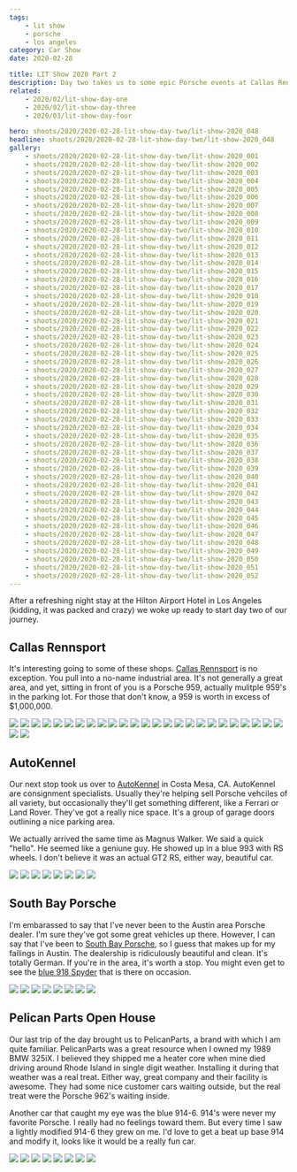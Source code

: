 ```yaml
---
tags:
    - lit show
    - porsche
    - los angeles
category: Car Show
date: 2020-02-28

title: LIT Show 2020 Part 2
description: Day two takes us to some epic Porsche events at Callas Rennsport, Auto Kennel and Pelican Parts.
related:
    - 2020/02/lit-show-day-one
    - 2020/02/lit-show-day-three
    - 2020/03/lit-show-day-four

hero: shoots/2020/2020-02-28-lit-show-day-two/lit-show-2020_048
headline: shoots/2020/2020-02-28-lit-show-day-two/lit-show-2020_048
gallery:
    - shoots/2020/2020-02-28-lit-show-day-two/lit-show-2020_001
    - shoots/2020/2020-02-28-lit-show-day-two/lit-show-2020_002
    - shoots/2020/2020-02-28-lit-show-day-two/lit-show-2020_003
    - shoots/2020/2020-02-28-lit-show-day-two/lit-show-2020_004
    - shoots/2020/2020-02-28-lit-show-day-two/lit-show-2020_005
    - shoots/2020/2020-02-28-lit-show-day-two/lit-show-2020_006
    - shoots/2020/2020-02-28-lit-show-day-two/lit-show-2020_007
    - shoots/2020/2020-02-28-lit-show-day-two/lit-show-2020_008
    - shoots/2020/2020-02-28-lit-show-day-two/lit-show-2020_009
    - shoots/2020/2020-02-28-lit-show-day-two/lit-show-2020_010
    - shoots/2020/2020-02-28-lit-show-day-two/lit-show-2020_011
    - shoots/2020/2020-02-28-lit-show-day-two/lit-show-2020_012
    - shoots/2020/2020-02-28-lit-show-day-two/lit-show-2020_013
    - shoots/2020/2020-02-28-lit-show-day-two/lit-show-2020_014
    - shoots/2020/2020-02-28-lit-show-day-two/lit-show-2020_015
    - shoots/2020/2020-02-28-lit-show-day-two/lit-show-2020_016
    - shoots/2020/2020-02-28-lit-show-day-two/lit-show-2020_017
    - shoots/2020/2020-02-28-lit-show-day-two/lit-show-2020_018
    - shoots/2020/2020-02-28-lit-show-day-two/lit-show-2020_019
    - shoots/2020/2020-02-28-lit-show-day-two/lit-show-2020_020
    - shoots/2020/2020-02-28-lit-show-day-two/lit-show-2020_021
    - shoots/2020/2020-02-28-lit-show-day-two/lit-show-2020_022
    - shoots/2020/2020-02-28-lit-show-day-two/lit-show-2020_023
    - shoots/2020/2020-02-28-lit-show-day-two/lit-show-2020_024
    - shoots/2020/2020-02-28-lit-show-day-two/lit-show-2020_025
    - shoots/2020/2020-02-28-lit-show-day-two/lit-show-2020_026
    - shoots/2020/2020-02-28-lit-show-day-two/lit-show-2020_027
    - shoots/2020/2020-02-28-lit-show-day-two/lit-show-2020_028
    - shoots/2020/2020-02-28-lit-show-day-two/lit-show-2020_029
    - shoots/2020/2020-02-28-lit-show-day-two/lit-show-2020_030
    - shoots/2020/2020-02-28-lit-show-day-two/lit-show-2020_031
    - shoots/2020/2020-02-28-lit-show-day-two/lit-show-2020_032
    - shoots/2020/2020-02-28-lit-show-day-two/lit-show-2020_033
    - shoots/2020/2020-02-28-lit-show-day-two/lit-show-2020_034
    - shoots/2020/2020-02-28-lit-show-day-two/lit-show-2020_035
    - shoots/2020/2020-02-28-lit-show-day-two/lit-show-2020_036
    - shoots/2020/2020-02-28-lit-show-day-two/lit-show-2020_037
    - shoots/2020/2020-02-28-lit-show-day-two/lit-show-2020_038
    - shoots/2020/2020-02-28-lit-show-day-two/lit-show-2020_039
    - shoots/2020/2020-02-28-lit-show-day-two/lit-show-2020_040
    - shoots/2020/2020-02-28-lit-show-day-two/lit-show-2020_041
    - shoots/2020/2020-02-28-lit-show-day-two/lit-show-2020_042
    - shoots/2020/2020-02-28-lit-show-day-two/lit-show-2020_043
    - shoots/2020/2020-02-28-lit-show-day-two/lit-show-2020_044
    - shoots/2020/2020-02-28-lit-show-day-two/lit-show-2020_045
    - shoots/2020/2020-02-28-lit-show-day-two/lit-show-2020_046
    - shoots/2020/2020-02-28-lit-show-day-two/lit-show-2020_047
    - shoots/2020/2020-02-28-lit-show-day-two/lit-show-2020_048
    - shoots/2020/2020-02-28-lit-show-day-two/lit-show-2020_049
    - shoots/2020/2020-02-28-lit-show-day-two/lit-show-2020_050
    - shoots/2020/2020-02-28-lit-show-day-two/lit-show-2020_051
    - shoots/2020/2020-02-28-lit-show-day-two/lit-show-2020_052
---
```



<Gallery>

After a refreshing night stay at the Hilton Airport Hotel in Los Angeles (kidding, it was packed and crazy) we woke up ready to start day two of our journey.

## Callas Rennsport

It's interesting going to some of these shops. [Callas Rennsport](https://www.callasrennsport.com/) is no exception. You pull into a no-name industrial area. It's not generally a great area, and yet, sitting in front of you is a Porsche 959, actually mulitple 959's in the parking lot. For those that don't know, a 959 is worth in excess of $1,000,000.

<div class="grid grid-cols-12 gap-8">
    <Image src={frontmatter.gallery[0]} class="w-full h-full object-cover" figureClass="col-span-12" sizes="50vw" />
    <Image src={frontmatter.gallery[1]} class="w-full h-full object-cover" figureClass="col-span-4" sizes="50vw" />
    <Image src={frontmatter.gallery[2]} class="w-full h-full object-cover" figureClass="col-span-4" sizes="50vw" />
    <Image src={frontmatter.gallery[3]} class="w-full h-full object-cover" figureClass="col-span-4" sizes="50vw" />
    <Image src={frontmatter.gallery[4]} class="w-full h-full object-cover" figureClass="col-span-4" sizes="50vw" />
    <Image src={frontmatter.gallery[5]} class="w-full h-full object-cover" figureClass="col-span-4" sizes="50vw" />
    <Image src={frontmatter.gallery[6]} class="w-full h-full object-cover" figureClass="col-span-4" sizes="50vw" />
    <Image src={frontmatter.gallery[7]} class="w-full h-full object-cover" figureClass="col-span-12" sizes="50vw" />
    <Image src={frontmatter.gallery[8]} class="w-full h-full object-cover" figureClass="col-span-4" sizes="50vw" />
    <Image src={frontmatter.gallery[9]} class="w-full h-full object-cover" figureClass="col-span-4" sizes="50vw" />
    <Image src={frontmatter.gallery[10]} class="w-full h-full object-cover" figureClass="col-span-4" sizes="50vw" />
    <Image src={frontmatter.gallery[11]} class="w-full h-full object-cover" figureClass="col-span-4" sizes="50vw" />
    <Image src={frontmatter.gallery[12]} class="w-full h-full object-cover" figureClass="col-span-4" sizes="50vw" />
    <Image src={frontmatter.gallery[13]} class="w-full h-full object-cover" figureClass="col-span-4" sizes="50vw" />
    <Image src={frontmatter.gallery[14]} class="w-full h-full object-cover" figureClass="col-span-4" sizes="50vw" />
    <Image src={frontmatter.gallery[15]} class="w-full h-full object-cover" figureClass="col-span-4" sizes="50vw" />
    <Image src={frontmatter.gallery[16]} class="w-full h-full object-cover" figureClass="col-span-4" sizes="50vw" />
    <Image src={frontmatter.gallery[17]} class="w-full h-full object-cover" figureClass="col-span-12" sizes="50vw" />
    <Image src={frontmatter.gallery[18]} class="w-full h-full object-cover" figureClass="col-span-4" sizes="50vw" />
    <Image src={frontmatter.gallery[19]} class="w-full h-full object-cover" figureClass="col-span-4" sizes="50vw" />
    <Image src={frontmatter.gallery[20]} class="w-full h-full object-cover" figureClass="col-span-4" sizes="50vw" />
    <Image src={frontmatter.gallery[21]} class="w-full h-full object-cover" figureClass="col-span-4" sizes="50vw" />
    <Image src={frontmatter.gallery[22]} class="w-full h-full object-cover" figureClass="col-span-4" sizes="50vw" />
    <Image src={frontmatter.gallery[23]} class="w-full h-full object-cover" figureClass="col-span-4" sizes="50vw" />
    <Image src={frontmatter.gallery[24]} class="w-full h-full object-cover" figureClass="col-span-4" sizes="50vw" />
    <Image src={frontmatter.gallery[25]} class="w-full h-full object-cover" figureClass="col-span-8" sizes="50vw" />
    <Image src={frontmatter.gallery[26]} class="w-full h-full object-cover" figureClass="col-span-12" sizes="50vw" />
</div>

## AutoKennel

Our next stop took us over to [AutoKennel](https://autokennel.com/) in Costa Mesa, CA. AutoKennel are consignment specialists. Usually they're helping sell Porsche vehciles of all variety, but occasionally they'll get something different, like a Ferrari or Land Rover. They've got a really nice space. It's a group of garage doors outlining a nice parking area.

We actually arrived the same time as Magnus Walker. We said a quick "hello". He seemed like a geniune guy. He showed up in a blue 993 with RS wheels. I don't believe it was an actual GT2 RS, either way, beautiful car.

<div class="grid grid-cols-12 gap-8">
    <Image src={frontmatter.gallery[27]} class="w-full h-full object-cover" figureClass="col-span-6" sizes="50vw" />
    <Image src={frontmatter.gallery[28]} class="w-full h-full object-cover" figureClass="col-span-6" sizes="50vw" />
    <Image src={frontmatter.gallery[29]} class="w-full h-full object-cover" figureClass="col-span-12" sizes="50vw" />
    <Image src={frontmatter.gallery[34]} class="w-full h-full object-cover" figureClass="col-span-6" sizes="50vw" />
    <Image src={frontmatter.gallery[31]} class="w-full h-full object-cover" figureClass="col-span-6" sizes="50vw" />
    <Image src={frontmatter.gallery[33]} class="w-full h-full object-cover" figureClass="col-span-12" sizes="50vw" />
    <Image src={frontmatter.gallery[34]} class="w-full h-full object-cover" figureClass="col-span-12" sizes="50vw" />
    <Image src={frontmatter.gallery[35]} class="w-full h-full object-cover" figureClass="col-span-12" sizes="50vw" />
</div>

## South Bay Porsche

I'm embarassed to say that I've never been to the Austin area Porsche dealer. I'm sure they've got some great vehicles up there. However, I can say that I've been to [South Bay Porsche](https://www.porschesouthbay.com/), so I guess that makes up for my failings in Austin. The dealership is ridiculously beautiful and clean. It's totally German. If you're in the area, it's worth a stop. You might even get to see the [blue 918 Spyder](https://www.google.com/maps/place/Porsche+South+Bay/@33.899252,-118.3719878,3a,91.2y,90t/data=!3m8!1e2!3m6!1sAF1QipOf61b3wqAYxE4FzwpaDnv6tW4xnDLVMYIR2A3M!2e10!3e12!6shttps:%2F%2Flh5.googleusercontent.com%2Fp%2FAF1QipOf61b3wqAYxE4FzwpaDnv6tW4xnDLVMYIR2A3M%3Dw203-h135-k-no!7i1200!8i800!4m5!3m4!1s0x80dd4a56efd17825:0xa4516fa00e7a781a!8m2!3d33.898877!4d-118.371598) that is there on occasion.

<div class="grid grid-cols-12 gap-8">
    <Image src={frontmatter.gallery[36]} class="w-full h-full object-cover" figureClass="col-span-12" sizes="50vw" />
    <Image src={frontmatter.gallery[37]} class="w-full h-full object-cover" figureClass="col-span-6" sizes="50vw" />
    <Image src={frontmatter.gallery[38]} class="w-full h-full object-cover" figureClass="col-span-6" sizes="50vw" />
    <Image src={frontmatter.gallery[39]} class="w-full h-full object-cover" figureClass="col-span-6" sizes="50vw" />
    <Image src={frontmatter.gallery[40]} class="w-full h-full object-cover" figureClass="col-span-6" sizes="50vw" />
    <Image src={frontmatter.gallery[41]} class="w-full h-full object-cover" figureClass="col-span-6" sizes="50vw" />
    <Image src={frontmatter.gallery[42]} class="w-full h-full object-cover" figureClass="col-span-6" sizes="50vw" />
    <Image src={frontmatter.gallery[43]} class="w-full h-full object-cover" figureClass="col-span-12" sizes="50vw" />
</div>

## Pelican Parts Open House

Our last trip of the day brought us to PelicanParts, a brand with which I am quite familiar. PelicanParts was a great resource when I owned my 1989 BMW 325iX. I believed they shipped me a heater core when mine died driving around Rhode Island in single digit weather. Installing it during that weather was a real treat. Either way, great company and their facility is awesome. They had some nice customer cars waiting outside, but the real treat were the Porsche 962's waiting inside.

Another car that caught my eye was the blue 914-6. 914's were never my favorite Porsche. I really had no feelings toward them. But every time I saw a lightly modified 914-6 they grew on me. I'd love to get a beat up base 914 and modify it, looks like it would be a really fun car.

<div class="grid grid-cols-12 gap-8">
    <Image src={frontmatter.gallery[44]} class="w-full h-full object-cover" figureClass="col-span-12" sizes="50vw" />
    <Image src={frontmatter.gallery[45]} class="w-full h-full object-cover" figureClass="col-span-12" sizes="50vw" />
    <Image src={frontmatter.gallery[46]} class="w-full h-full object-cover" figureClass="col-span-4" sizes="50vw" />
    <Image src={frontmatter.gallery[47]} class="w-full h-full object-cover" figureClass="col-span-4" sizes="50vw" />
    <Image src={frontmatter.gallery[48]} class="w-full h-full object-cover" figureClass="col-span-4" sizes="50vw" />
    <Image src={frontmatter.gallery[49]} class="w-full h-full object-cover" figureClass="col-span-4" sizes="50vw" />
    <Image src={frontmatter.gallery[50]} class="w-full h-full object-cover" figureClass="col-span-4" sizes="50vw" />
    <Image src={frontmatter.gallery[51]} class="w-full h-full object-cover" figureClass="col-span-4" sizes="50vw" />
</div>

</Gallery>
